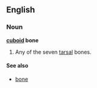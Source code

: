 {{wikipedia}}
==English==
===Noun===
'''[[cuboid]] bone'''

#Any of the seven [[tarsal]] bones.

====See also====
*[[bone]]